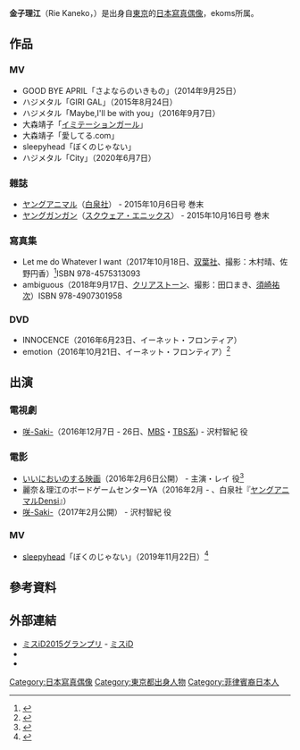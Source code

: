 {{roughtranslation|time=2020-12-01}}
{{藝人
|type=模特儿
| name = 金子理江
| 生年 = 1997
| 生月 = 12
| 生日 = 18
| 没年 = 
| 没月 = 
| 没日 = 
| 出身地 = {{JPN}}[[東京都|東京都]]
| 死没地 = 
| 职业 = [[寫真偶像|寫真偶像]]、演员
| 活跃年代 =2014 - 
| 经纪公司 = [[アーティストハウス・ピラミッド|アーティストハウス・ピラミッド]] ( 2015 - 2020 )
| award = [[ミスiD#ミスiD2015|ミスiD2015グランプリ]]
}}

'''金子理江'''（Rie Kaneko，{{bd|1997年|12月18日|}}）是出身自[[東京|東京]]的[[日本|日本]][[寫真偶像|寫真偶像]]，ekoms所属。

== 作品 ==
=== MV ===
* GOOD BYE APRIL「さよならのいきもの」（2014年9月25日）
* ハジメタル「GIRI GAL」（2015年8月24日）
* ハジメタル「Maybe,I'll be with you」（2016年9月7日）
* 大森靖子「[[イミテーションガール|イミテーションガール]]」
* 大森靖子「愛してる.com」
* sleepyhead「ぼくのじゃない」
* ハジメタル「City」（2020年6月7日）

=== 雜誌 ===
* [[ヤングアニマル|ヤングアニマル]]（[[白泉社|白泉社]]） - 2015年10月6日号 巻末
* [[ヤングガンガン|ヤングガンガン]]（[[スクウェア・エニックス|スクウェア・エニックス]]） - 2015年10月16日号 巻末

=== 寫真集 ===
* Let me do Whatever I want（2017年10月18日、[[双葉社|双葉社]]、撮影：木村晴、佐野円香）<ref>{{cite web|url=https://www.rbbtoday.com/article/2017/11/02/155808.html|title=金子理江、ランジェリー姿で抜群のスタイルを披露「これは、ちょっとエロい（笑）」|publisher=RBB TODAY|date=2017年11月2日|accessdate=2017-11-06}}</ref>ISBN 978-4575313093
* ambiguous（2018年9月17日、[[クリアストーン|クリアストーン]]、撮影：田口まき、[[須崎祐次|須崎祐次]]）ISBN 978-4907301958

=== DVD ===
* INNOCENCE（2016年6月23日、イーネット・フロンティア）
* emotion（2016年10月21日、イーネット・フロンティア）<ref>{{cite web|url=http://www.sanspo.com/geino/news/20161105/ido16110519090002-n1.html|title=ＬＡＤＹＢＡＢＹ・金子理江「告白シーンが恥ずかしかった」|publisher=サンケイスポーツ|date=2016-11-05|accessdate=2016-11-05}}</ref>

== 出演 ==
=== 電視劇 ===
* [[咲-Saki-#実写作品|咲-Saki-]]（2016年12月7日 - 26日、[[MBSテレビ|MBS]]・[[TBS系|TBS系]]) - 沢村智紀 役

=== 電影 ===
* [[いいにおいのする映画|いいにおいのする映画]]（2016年2月6日公開） - 主演・レイ 役<ref>{{cite web|url=http://eiga.com/news/20160207/9/|title=「ミスiD」グランプリ金子理江、主演映画での恐怖体験を暴露!?|publisher=映画.com|date=2016-02-08|accessdate=2016-02-08}}</ref>
* 麗奈＆理江のボードゲームセンターYA（2016年2月 - 、白泉社『[[ヤングアニマルDensi|ヤングアニマルDensi]]』）
* [[咲-Saki-#実写作品|咲-Saki-]]（2017年2月公開） - 沢村智紀 役

=== MV ===
* [[sleepyhead|sleepyhead]]「ぼくのじゃない」（2019年11月22日）<ref>{{Cite web|title=🍭 篠崎こころ、金子理江ら出演のsleepyhead「ぼくのじゃない」MV公開！ - Pop'n'Roll(ポップンロール)|url=https://popnroll.tv/articles/5535|website=popnroll.tv|accessdate=2019-12-07|publisher=|date=2019-11-22}}</ref>

== 參考資料 ==
{{Reflist}}

== 外部連結 ==
* [https://miss-id.jp/nominee/3209 ミスiD2015グランプリ] - [[ミスiD|ミスiD]]
* {{Twitter|bite_me__3}}
* {{Instagram|bite_me_3}}

{{DEFAULTSORT:kaneko rie}}
[[Category:日本寫真偶像|Category:日本寫真偶像]]
[[Category:東京都出身人物|Category:東京都出身人物]]
[[Category:菲律賓裔日本人|Category:菲律賓裔日本人]]